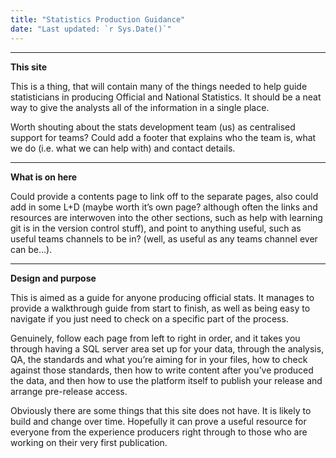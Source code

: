 ```yaml
---
title: "Statistics Production Guidance"
date: "Last updated: `r Sys.Date()`"
---
```


---

**This site**


This is a thing, that will contain many of the things needed to help guide statisticians in producing Official and National Statistics. It should be a neat way to give the analysts all of the information in a single place.


Worth shouting about the stats development team (us) as centralised support for teams? Could add a footer that explains who the team is, what we do (i.e. what we can help with) and contact details.

---

**What is on here**


Could provide a contents page to link off to the separate pages, also could add in some L+D (maybe worth it's own page? although often the links and resources are interwoven into the other sections, such as help with learning git is in the version control stuff), and point to anything useful, such as useful teams channels to be in? (well, as useful as any teams channel ever can be...).

---

**Design and purpose**


This is aimed as a guide for anyone producing official stats. It manages to provide a walkthrough guide from start to finish, as well as being easy to navigate if you just need to check on a specific part of the process.


Genuinely, follow each page from left to right in order, and it takes you through having a SQL server area set up for your data, through the analysis, QA, the standards and what you're aiming for in your files, how to check against those standards, then how to write content after you've produced the data, and then how to use the platform itself to publish your release and arrange pre-release access.


Obviously there are some things that this site does not have. It is likely to build and change over time. Hopefully it can prove a useful resource for everyone from the experience producers right through to those who are working on their very first publication.

